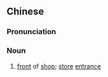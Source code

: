 {{also|店门}}
==Chinese==
{{zh-forms|s=店门}}

===Pronunciation===
{{zh-pron
|m=diànmén
|cat=n
}}

===Noun===
{{zh-noun}}

# [[front]] of [[shop]]; [[store]] [[entrance]]